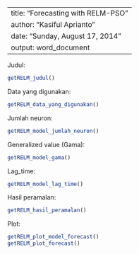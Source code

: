 
---
title: "Forecasting with RELM-PSO"
author: "Kasiful Aprianto"
date: "Sunday, August 17, 2014"
output: word_document
---

Judul:
```r
getRELM_judul()
```

Data yang digunakan: 
```r
getRELM_data_yang_digunakan()
```

Jumlah neuron:
```r
getRELM_model_jumlah_neuron()
```

Generalized value (Gama):
```r
getRELM_model_gama()
```

Lag_time:
```r
getRELM_model_lag_time()
```

Hasil peramalan:
```r
getRELM_hasil_peramalan()
```

Plot:        
```r
getRELM_plot_model_forecast()
getRELM_plot_forecast()
```



